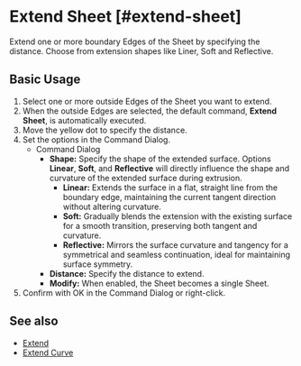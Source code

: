 
# Extend Sheet [#extend-sheet]

<Reference shortcut="" command="Extend Sheet" button="" />

Extend one or more boundary Edges of the Sheet by specifying the distance. Choose from extension shapes like Liner, Soft and Reflective.

## Basic Usage

1. Select one or more outside Edges of the Sheet you want to extend.
2. When the outside Edges are selected, the default command, **Extend Sheet**, is automatically executed.
3. Move the yellow dot to specify the distance.
4. Set the options in the Command Dialog.
    - <Kst>Command Dialog</Kst>
        - **Shape:** Specify the shape of the extended surface. Options **Linear**, **Soft**, and **Reflective** will directly influence the shape and curvature of the extended surface during extrusion.
            - **Linear:** Extends the surface in a flat, straight line from the boundary edge, maintaining the current tangent direction without altering curvature.
            - **Soft:** Gradually blends the extension with the existing surface for a smooth transition, preserving both tangent and curvature.
            - **Reflective:** Mirrors the surface curvature and tangency for a symmetrical and seamless continuation, ideal for maintaining surface symmetry.
        - **Distance:** Specify the distance to extend.
        - **Modify:** When enabled, the Sheet becomes a single Sheet.
5. Confirm with OK in the Command Dialog or right-click.

<VideoPlayer fileName="extend-sheet"/>

## See also
- [Extend](extend)
- [Extend Curve](/sketch/extend-curve)